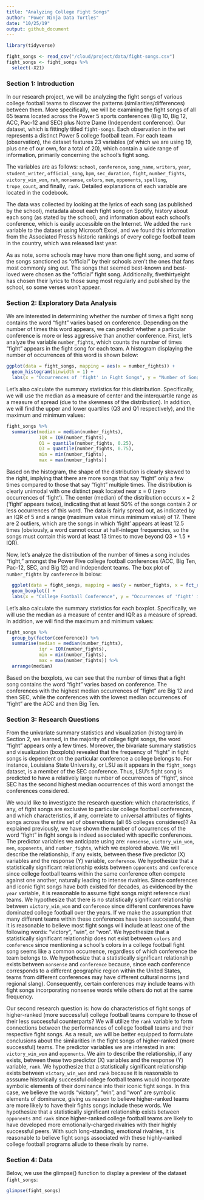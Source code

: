 ```yaml
---
title: "Analyzing College Fight Songs"
author: "Power Ninja Data Turtles"
date: "10/25/19"
output: github_document
---
```


```r
library(tidyverse)

fight_songs <- read_csv("/cloud/project/data/fight-songs.csv")
fight_songs <- fight_songs %>%
  select(-X21)
```

### Section 1: Introduction

In our research project, we will be analyzing the fight songs of various college football teams to discover the patterns (similarities/differences) between them. More specifically, we will be examining the fight songs of all 65 teams located across the Power 5 sports conferences (Big 10, Big 12, ACC, Pac-12 and SEC) plus Notre Dame (Independent conference). Our dataset, which is fittingly titled `fight-songs`. Each observation in the set represents a distinct Power 5 college football team. For each team (observation), the dataset features 23 variables (of which we are using 19, plus one of our own, for a total of 20), which contain a wide range of information, primarily concerning the school’s fight song. 
  
The variables are as follows: `school`, `conference`, `song_name`, `writers`, `year`, `student_writer`, `official_song`, `bpm`, `sec_duration`, `fight`, `number_fights`, `victory_win_won`, `rah`, `nonsense`, `colors`, `men`, `opponents`, `spelling`, `trope_count`, and finally, `rank`. Detailed explanations of each variable are located in the codebook.
  
The data was collected by looking at the lyrics of each song (as published by the school), metadata about each fight song on Spotify, history about each song (as stated by the school), and information about each school’s conference, which is easily accessible on the Internet. We added the `rank` variable to the dataset using Microsoft Excel, and we found this information from the Associated Press’s historic rankings of every college football team in the country, which was released last year.

As as note, some schools may have more than one fight song, and some of the songs sanctioned as "official" by their schools aren't the ones that fans most commonly sing out. The songs that seemed best-known and best-loved were chosen as the "official" fight song. Additionally, fivethirtyeight has chosen their lyrics to those sung most regularly and published by the school, so some verses won't appear.

  
### Section 2: Exploratory Data Analysis

We are interested in determining whether the number of times a fight song contains the word "fight" varies based on conference. Depending on the number of times this word appears, we can predict whether a particular conference is more or less aggressive than another conference. First, let's analyze the variable `number_fights`, which counts the number of times "fight" appears in the fight song for each team. A histogram displaying the number of occurrences of this word is shown below:

```r
ggplot(data = fight_songs, mapping = aes(x = number_fights)) + 
  geom_histogram(binwidth = 1) + 
  labs(x = "Occurrences of 'fight' in Fight Songs", y = "Number of Songs", title = "Number of Occurrences of 'fight'")
```

Let's also calculate the summary statistics for this distribution. Specifically, we will use the median as a measure of center and the interquartile range as a measure of spread (due to the skewness of the distribution). In addition, we will find the upper and lower quartiles (Q3 and Q1 respectively), and the maximum and minimum values:

```r
fight_songs %>%
  summarise(median = median(number_fights), 
            IQR = IQR(number_fights), 
            Q1 = quantile(number_fights, 0.25), 
            Q3 = quantile(number_fights, 0.75), 
            min = min(number_fights), 
            max = max(number_fights))
```

Based on the histogram, the shape of the distribution is clearly skewed to the right, implying that there are more songs that say "fight" only a few times compared to those that say "fight" multiple times. The distribution is clearly unimodal with one distinct peak located near x = 0 (zero occurrences of 'fight'). The center (median) of the distribution occurs x = 2 ('fight' appears twice), indicating that at least 50% of the songs contain 2 or less occurrences of this word. The data is fairly spread out, as indicated by an IQR of 5 and a range (maximum value minus minimum value) of 17. There are 2 outliers, which are the songs in which 'fight' appears at least 12.5 times (obviously, a word cannot occur at half-integer frequencies, so the songs must contain this word at least 13 times to move beyond Q3 + 1.5 * IQR).

Now, let's analyze the distribution of the number of times a song includes "fight," amongst the Power Five college football conferences (ACC, Big Ten, Pac-12, SEC, and Big 12) and Independent teams. The box plot of `number_fights` by `conference` is below:

```r
  ggplot(data = fight_songs, mapping = aes(y = number_fights, x = fct_reorder(factor(conference), number_fights))) +
  geom_boxplot() +
  labs(x = "College Football Conference", y = "Occurrences of 'fight' in Fight Songs", title = "Distribution of Occurrences of 'fight' in Fight Songs by College Conferences")
```

Let's also calculate the summary statistics for each boxplot. Specifically, we will use the median as a measure of center and IQR as a measure of spread. In addition, we will find the maximum and minimum values:

```r
fight_songs %>%
  group_by(factor(conference)) %>%
  summarise(median = median(number_fights), 
            iqr = IQR(number_fights), 
            min = min(number_fights), 
            max = max(number_fights)) %>%
  arrange(median)
```

Based on the boxplots, we can see that the number of times that a fight song contains the word "fight" varies based on conference. The conferences with the highest median occurrences of "fight" are Big 12 and then SEC, while the conferences with the lowest median occurrences of "fight" are the ACC and then Big Ten.

### Section 3: Research Questions

From the univariate summary statistics and visualization (histogram) in Section 2, we learned, in the majority of college fight songs, the word "fight" appears only a few times. Moreover, the bivariate summary statistics and visualization (boxplots) revealed that the frequency of "fight" in fight songs is dependent on the particular conference a college belongs to. For instance, Louisiana State University, or LSU as it appears in the `fight_songs` dataset, is a member of the SEC conference. Thus, LSU's fight song is predicted to have a relatively large number of occurrences of "fight", since SEC has the second highest median occurrences of this word amongst the conferences considered.

We would like to investigate the research question: which characteristics, if any, of fight songs are exclusive to particular college football conferences, and which characteristics, if any, correlate to universal attributes of fights songs across the entire set of observations (all 65 colleges considered)? As explained previously, we have shown the number of occurrences of the word "fight" in fight songs is indeed associated with specific conferences. The predictor variables we anticipate using are: `nonsense`, `victory_win_won`, `men`, `opponents`, and `number_fights`, which we explored above. We will describe the relationship, if any exists, between these five predictor (X) variables and the response (Y) variable, `conference`. We hypothesize that a statistically significant relationship exists between `opponents` and `conference` since college football teams within the same conference often compete against one another, naturally leading to intense rivalries. Since conferences and iconic fight songs have both existed for decades, as evidenced by the `year` variable, it is reasonable to assume fight songs might reference rival teams. We hypothesize that there is no statistically significant relationship between `victory_win_won` and `conference` since different conferences have dominated college football over the years. If we make the assumption that many different teams within these conferences have been successful, then it is reasonable to believe most fight songs will include at least one of the following words: "victory", "win", or "won". We hypothesize that a statistically significant relationship does not exist between `colors` and `conference` since mentioning a school's colors in a college football fight song seems like a common occurrence, regardless of which conference the team belongs to. We hypothesize that a statistically significant relationship exists between `nonsense` and `conference` because, since each conference corresponds to a different geographic region within the United States, teams from different conferences may have different cultural norms (and regional slang). Consequently, certain conferences may include teams with fight songs incorporating nonsense words while others do not at the same frequency. 

Our second research question is: how do characteristics of fight songs of higher-ranked (more successful) college football teams compare to those of their less successful counterparts? We will utilize the `rank` variable to form connections between the performances of college football teams and their respective fight songs. As a result, we will be better equipped to formulate conclusions about the similarities in the fight songs of higher-ranked (more successful) teams. The predictor variables we are interested in are: `victory_win_won` and `opponents`. We aim to describe the relationship, if any exists, between these two predictor (X) variables and the response (Y) variable, `rank`. We hypothesize that a statistically significant relationship exists between `victory_win_won` and `rank` because it is reasonable to asssume historically successful college football teams would incorporate symbolic elements of their dominance into their iconic fight songs. In this case, we believe the words "victory", "win", and "won" are symbolic elements of dominance, giving us reason to believe higher-ranked teams are more likely to have their fights songs include these words. We hypothesize that a statistically significant relationship exists between `opponents` and `rank` since higher-ranked college football teams are likely to have developed more emotionally-charged rivalries with their highly successful peers. With such long-standing, emotional rivalries, it is reasonable to believe fight songs associated with these highly-ranked college football programs allude to these rivals by name.

### Section 4: Data

Below, we use the glimpse() function to display a preview of the dataset `fight_songs`:

```r
glimpse(fight_songs)
```
